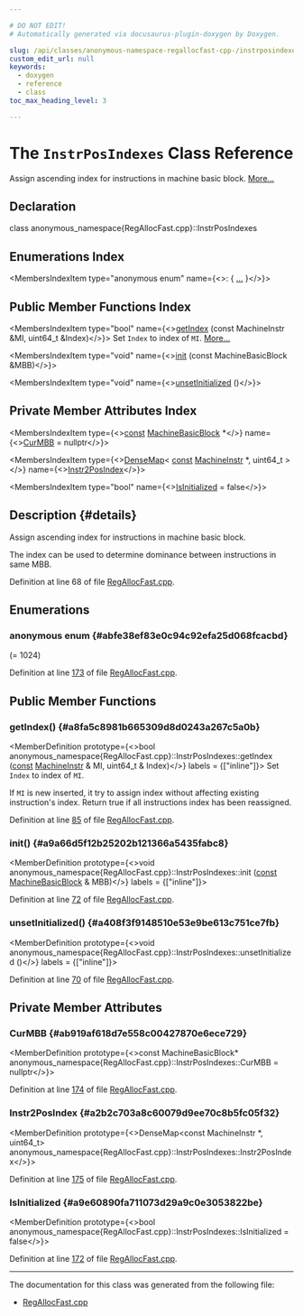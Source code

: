 ```yaml
---

# DO NOT EDIT!
# Automatically generated via docusaurus-plugin-doxygen by Doxygen.

slug: /api/classes/anonymous-namespace-regallocfast-cpp-/instrposindexes
custom_edit_url: null
keywords:
  - doxygen
  - reference
  - class
toc_max_heading_level: 3

---
```





# The `InstrPosIndexes` Class Reference

<DoxygenPage pluginConfig={pluginConfig}>

Assign ascending index for instructions in machine basic block. <a href="#details">More...</a>

## Declaration

<CodeBlock>class anonymous_namespace{RegAllocFast.cpp}::InstrPosIndexes</CodeBlock>

## Enumerations Index

<MembersIndex>

<MembersIndexItem
  type="anonymous enum"
  name={<>:  &#123; <a href="#abfe38ef83e0c94c92efa25d068fcacbd">...</a> &#125;</>}>
</MembersIndexItem>

</MembersIndex>

## Public Member Functions Index

<MembersIndex>

<MembersIndexItem
  type="bool"
  name={<><a href="#a8fa5c8981b665309d8d0243a267c5a0b">getIndex</a> (const MachineInstr &amp;MI, uint64&#95;t &amp;Index)</>}>
Set <code>Index</code> to index of <code>MI</code>. <a href="#a8fa5c8981b665309d8d0243a267c5a0b">More...</a>
</MembersIndexItem>

<MembersIndexItem
  type="void"
  name={<><a href="#a9a66d5f12b25202b121366a5435fabc8">init</a> (const MachineBasicBlock &amp;MBB)</>}>
</MembersIndexItem>

<MembersIndexItem
  type="void"
  name={<><a href="#a408f3f9148510e53e9be613c751ce7fb">unsetInitialized</a> ()</>}>
</MembersIndexItem>

</MembersIndex>

## Private Member Attributes Index

<MembersIndex>

<MembersIndexItem
  type={<><a href="/docs/api/files/lib/lib/target/lib/target/aarch64/aarch64promoteconstant-cpp/#a90f8350fecae261c25be85d38b451bff">const</a> <a href="/docs/api/classes/llvm/machinebasicblock">MachineBasicBlock</a> &#42;</>}
  name={<><a href="#ab919af618d7e558c00427870e6ece729">CurMBB</a> = nullptr</>}>
</MembersIndexItem>

<MembersIndexItem
  type={<><a href="/docs/api/classes/llvm/densemap">DenseMap</a>&lt; <a href="/docs/api/files/lib/lib/target/lib/target/aarch64/aarch64promoteconstant-cpp/#a90f8350fecae261c25be85d38b451bff">const</a> <a href="/docs/api/classes/llvm/machineinstr">MachineInstr</a> &#42;, uint64&#95;t &gt;</>}
  name={<><a href="#a2b2c703a8c60079d9ee70c8b5fc05f32">Instr2PosIndex</a></>}>
</MembersIndexItem>

<MembersIndexItem
  type="bool"
  name={<><a href="#a9e60890fa711073d29a9c0e3053822be">IsInitialized</a> = false</>}>
</MembersIndexItem>

</MembersIndex>

## Description {#details}

Assign ascending index for instructions in machine basic block.

The index can be used to determine dominance between instructions in same MBB.

Definition at line 68 of file <a href="/docs/api/files/lib/lib/codegen/regallocfast-cpp">RegAllocFast.cpp</a>.

<SectionDefinition>

## Enumerations

### anonymous enum  {#abfe38ef83e0c94c92efa25d068fcacbd}

<MemberDefinition
  prototype="anonymous enum ">

<EnumerationList title="Enumeration values">

<Link id="abfe38ef83e0c94c92efa25d068fcacbdaac078e0c115e2f25d458f20dbc8e5a70" />
<EnumerationListItem name="InstrDist">
 (= 1024)
</EnumerationListItem>

</EnumerationList>

Definition at line <a href="/docs/api/files/lib/lib/codegen/regallocfast-cpp/#l00173">173</a> of file <a href="/docs/api/files/lib/lib/codegen/regallocfast-cpp">RegAllocFast.cpp</a>.
</MemberDefinition>

</SectionDefinition>

<SectionDefinition>

## Public Member Functions

### getIndex() {#a8fa5c8981b665309d8d0243a267c5a0b}

<MemberDefinition
  prototype={<>bool anonymous&#95;namespace&#123;RegAllocFast.cpp&#125;::InstrPosIndexes::getIndex (<a href="/docs/api/files/lib/lib/target/lib/target/aarch64/aarch64promoteconstant-cpp/#a90f8350fecae261c25be85d38b451bff">const</a> <a href="/docs/api/classes/llvm/machineinstr">MachineInstr</a> &amp; MI, uint64&#95;t &amp; Index)</>}
  labels = {["inline"]}>
Set <code>Index</code> to index of <code>MI</code>.

If <code>MI</code> is new inserted, it try to assign index without affecting existing instruction&#39;s index. Return true if all instructions index has been reassigned.

Definition at line <a href="/docs/api/files/lib/lib/codegen/regallocfast-cpp/#l00085">85</a> of file <a href="/docs/api/files/lib/lib/codegen/regallocfast-cpp">RegAllocFast.cpp</a>.
</MemberDefinition>

### init() {#a9a66d5f12b25202b121366a5435fabc8}

<MemberDefinition
  prototype={<>void anonymous&#95;namespace&#123;RegAllocFast.cpp&#125;::InstrPosIndexes::init (<a href="/docs/api/files/lib/lib/target/lib/target/aarch64/aarch64promoteconstant-cpp/#a90f8350fecae261c25be85d38b451bff">const</a> <a href="/docs/api/classes/llvm/machinebasicblock">MachineBasicBlock</a> &amp; MBB)</>}
  labels = {["inline"]}>

Definition at line <a href="/docs/api/files/lib/lib/codegen/regallocfast-cpp/#l00072">72</a> of file <a href="/docs/api/files/lib/lib/codegen/regallocfast-cpp">RegAllocFast.cpp</a>.
</MemberDefinition>

### unsetInitialized() {#a408f3f9148510e53e9be613c751ce7fb}

<MemberDefinition
  prototype={<>void anonymous&#95;namespace&#123;RegAllocFast.cpp&#125;::InstrPosIndexes::unsetInitialized ()</>}
  labels = {["inline"]}>

Definition at line <a href="/docs/api/files/lib/lib/codegen/regallocfast-cpp/#l00070">70</a> of file <a href="/docs/api/files/lib/lib/codegen/regallocfast-cpp">RegAllocFast.cpp</a>.
</MemberDefinition>

</SectionDefinition>

<SectionDefinition>

## Private Member Attributes

### CurMBB {#ab919af618d7e558c00427870e6ece729}

<MemberDefinition
  prototype={<>const MachineBasicBlock&#42; anonymous&#95;namespace&#123;RegAllocFast.cpp&#125;::InstrPosIndexes::CurMBB = nullptr</>}>

Definition at line <a href="/docs/api/files/lib/lib/codegen/regallocfast-cpp/#l00174">174</a> of file <a href="/docs/api/files/lib/lib/codegen/regallocfast-cpp">RegAllocFast.cpp</a>.
</MemberDefinition>

### Instr2PosIndex {#a2b2c703a8c60079d9ee70c8b5fc05f32}

<MemberDefinition
  prototype={<>DenseMap&lt;const MachineInstr &#42;, uint64&#95;t&gt; anonymous&#95;namespace&#123;RegAllocFast.cpp&#125;::InstrPosIndexes::Instr2PosIndex</>}>

Definition at line <a href="/docs/api/files/lib/lib/codegen/regallocfast-cpp/#l00175">175</a> of file <a href="/docs/api/files/lib/lib/codegen/regallocfast-cpp">RegAllocFast.cpp</a>.
</MemberDefinition>

### IsInitialized {#a9e60890fa711073d29a9c0e3053822be}

<MemberDefinition
  prototype={<>bool anonymous&#95;namespace&#123;RegAllocFast.cpp&#125;::InstrPosIndexes::IsInitialized = false</>}>

Definition at line <a href="/docs/api/files/lib/lib/codegen/regallocfast-cpp/#l00172">172</a> of file <a href="/docs/api/files/lib/lib/codegen/regallocfast-cpp">RegAllocFast.cpp</a>.
</MemberDefinition>

</SectionDefinition>

<hr/>

The documentation for this class was generated from the following file:

<ul>
<li><a href="/docs/api/files/lib/lib/codegen/regallocfast-cpp">RegAllocFast.cpp</a></li>
</ul>

</DoxygenPage>
